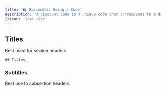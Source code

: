 ```yaml
---
title: '🛍️ Discounts: Using a Code'
description: 'A discount code is a unique code that corresponds to a discount rate or rule ...'
//icon: 'text-size'
---
```


## Titles

Best used for section headers.

```md
## Titles
```

### Subtitles

Best use to subsection headers.